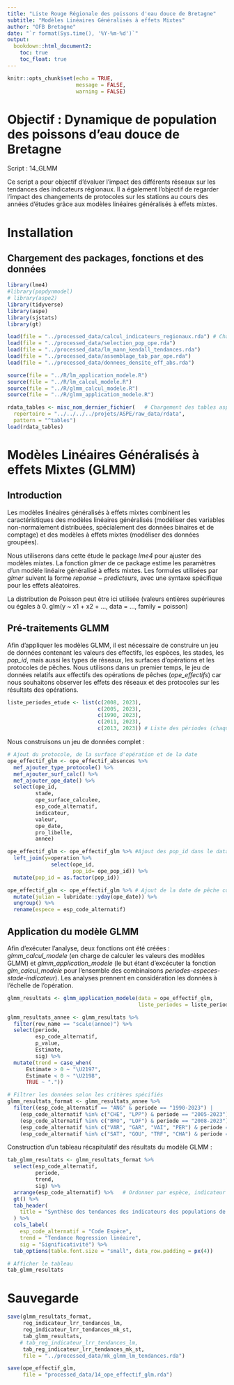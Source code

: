 ```yaml
---
title: "Liste Rouge Régionale des poissons d'eau douce de Bretagne"
subtitle: "Modèles Linéaires Généralisés à effets Mixtes"
author: "OFB Bretagne"
date: "`r format(Sys.time(), '%Y-%m-%d')`"
output:
  bookdown::html_document2:
    toc: true
    toc_float: true
---
```


```r
knitr::opts_chunk$set(echo = TRUE,
                      message = FALSE,
                      warning = FALSE)
```

# Objectif : Dynamique de population des poissons d'eau douce de Bretagne

Script : 14_GLMM

  Ce script a pour objectif d'évaluer l'impact des différents réseaux sur les tendances des indicateurs régionaux. Il a également l'objectif de regarder l'impact des changements de protocoles sur les stations au cours des années d'études grâce aux modèles linéaires généralisés à effets mixtes. 


# Installation 

## Chargement des packages, fonctions et des données 

```r
library(lme4)
#library(popdynmodel)
# library(aspe2)
library(tidyverse)
library(aspe)
library(sjstats)
library(gt)
```

```r
load(file = "../processed_data/calcul_indicateurs_regionaux.rda") # Chargement des données
load(file = "../processed_data/selection_pop_ope.rda")
load(file = "../processed_data/lm_mann_kendall_tendances.rda")
load(file = "../processed_data/assemblage_tab_par_ope.rda")
load(file = "../processed_data/donnees_densite_eff_abs.rda")
```

```r
source(file = "../R/lm_application_modele.R")
source(file = "../R/lm_calcul_modele.R")
source(file = "../R/glmm_calcul_modele.R")
source(file = "../R/glmm_application_modele.R")
```

```r
rdata_tables <- misc_nom_dernier_fichier(   # Chargement des tables aspe
  repertoire = "../../../../projets/ASPE/raw_data/rdata",
  pattern = "^tables")
load(rdata_tables)
```



# Modèles Linéaires Généralisés à effets Mixtes (GLMM)

## Introduction

Les modèles linéaires généralisés à effets mixtes combinent les caractéristiques des modèles linéaires généralisés (modéliser des variables non-normalement distribuées, spécialement des données binaires et de comptage) et des modèles à effets mixtes (modéliser des données groupées). 

Nous utiliserons dans cette étude le package *lme4* pour ajuster des modèles mixtes. La fonction *glmer* de ce package estime les paramètres d’un modèle linéaire généralisé à effets mixtes. Les formules utilisées par *glmer* suivent la forme *reponse ~ predicteurs*, avec une syntaxe spécifique pour les effets aléatoires.

La distribution de Poisson peut être ici utilisée (valeurs entières supérieures ou égales à 0.  glm(y ~ x1 + x2 + ..., data = ..., family = poisson)



## Pré-traitements GLMM 

  Afin d'appliquer les modèles GLMM, il est nécessaire de construire un jeu de données contenant les valeurs des effectifs, les espèces, les stades, les *pop_id*, mais aussi les types de réseaux, les surfaces d'opérations et les protocoles de pêches. Nous utilisons dans un premier temps, le jeu de données relatifs aux effectifs des opérations de pêches (*ope_effectifs*) car nous souhaitons observer les effets des réseaux et des protocoles sur les résultats des opérations. 


```r
liste_periodes_etude <- list(c(2008, 2023), 
                             c(2005, 2023),
                             c(1990, 2023),
                             c(2011, 2023),
                             c(2013, 2023)) # Liste des périodes (chaque période est un vecteur avec l'année de début et l'année de fin)
```

Nous construisons un jeu de données complet :

```r
# Ajout du protocole, de la surface d'opération et de la date
ope_effectif_glm <- ope_effectif_absences %>%
  mef_ajouter_type_protocole() %>% 
  mef_ajouter_surf_calc() %>% 
  mef_ajouter_ope_date() %>% 
  select(ope_id,
         stade,
         ope_surface_calculee,
         esp_code_alternatif,
         indicateur,
         valeur, 
         ope_date,
         pro_libelle,
         annee)

ope_effectif_glm <- ope_effectif_glm %>% #Ajout des pop_id dans le dataframe
  left_join(y=operation %>% 
              select(ope_id,
                     pop_id= ope_pop_id)) %>% 
  mutate(pop_id = as.factor(pop_id))

ope_effectif_glm <- ope_effectif_glm %>% # Ajout de la date de pêche codée de 1 à 365
  mutate(julian = lubridate::yday(ope_date)) %>%
  ungroup() %>% 
  rename(espece = esp_code_alternatif)
```



## Application du modèle GLMM 

  Afin d'exécuter l'analyse, deux fonctions ont été créées : *glmm_calcul_modele* (en charge de calculer les valeurs des modèles GLMM) et *glmm_application_modele* (le but étant d'excécuter la fonction *glm_calcul_modele* pour l'ensemble des combinaisons *periodes-especes-stade-indicateur*). Les analyses prennent en considération les données à l'échelle de l'opération. 


```r
glmm_resultats <- glmm_application_modele(data = ope_effectif_glm,
                                          liste_periodes = liste_periodes_etude)
```


```r
glmm_resultats_annee <- glmm_resultats %>% 
  filter(row_name == "scale(annee)") %>% 
  select(periode,
         esp_code_alternatif,
         p_value,
         Estimate,
         sig) %>% 
  mutate(trend = case_when(
      Estimate > 0 ~ "\U2197",
      Estimate < 0 ~ "\U2198",
      TRUE ~ "."))
```


```r
# Filtrer les données selon les critères spécifiés
glmm_resultats_format <- glmm_resultats_annee %>%
  filter((esp_code_alternatif == "ANG" & periode == "1990-2023") |
    (esp_code_alternatif %in% c("CHE", "LPP") & periode == "2005-2023") |
    (esp_code_alternatif %in% c("BRO", "LOF") & periode == "2008-2023") |
    (esp_code_alternatif %in% c("VAR", "GAR", "VAI", "PER") & periode == "2011-2023") |
    (esp_code_alternatif %in% c("SAT", "GOU", "TRF", "CHA") & periode == "2013-2023"))
```


Construction d'un tableau récapitulatif des résultats du modèle GLMM :

```r
tab_glmm_resultats <- glmm_resultats_format %>%
  select(esp_code_alternatif,
         periode,
         trend,
         sig) %>% 
  arrange(esp_code_alternatif) %>%   # Ordonner par espèce, indicateur et stade
  gt() %>%
  tab_header(
    title = "Synthèse des tendances des indicateurs des populations de poissons d'eau douce de Bretagne"
  ) %>%
  cols_label(
    esp_code_alternatif = "Code Espèce",
    trend = "Tendance Regression linéaire",
    sig = "Significativité") %>%
  tab_options(table.font.size = "small", data_row.padding = px(4))

# Afficher le tableau
tab_glmm_resultats
```


# Sauvegarde

```r
save(glmm_resultats_format,
     reg_indicateur_lrr_tendances_lm,
     reg_indicateur_lrr_tendances_mk_st,
     tab_glmm_resultats,
    # tab_reg_indicateur_lrr_tendances_lm,
     tab_reg_indicateur_lrr_tendances_mk_st,
     file = "../processed_data/mk_glmm_lm_tendances.rda")

save(ope_effectif_glm,
     file = "processed_data/14_ope_effectif_glm.rda")
```


  